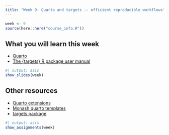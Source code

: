 ```yaml
---
title: "Week 9: Quarto and targets -- efficient reproducible workflows"
---
```


```r
week <- 9
source(here::here("course_info.R"))
```

## What you will learn this week

* [Quarto](https://quarto.org)
* [The {targets} R package user manual](https://books.ropensci.org/targets/)


```r
#| output: asis
show_slides(week)
```

## Other resources

* [Quarto extensions](https://quarto.org/docs/extensions/)
* [Monash quarto templates](https://robjhyndman.com/hyndsight/quarto_templates.html)
* [targets package](https://docs.ropensci.org/targets/)


```r
#| output: asis
show_assignments(week)
```
